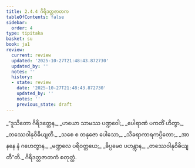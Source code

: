 ```yaml
---
title: 2.4.4 ဂိရိဒတ္တဇာတက
tableOfContents: false
sidebar:
  order: 4
type: tipitaka
basket: su
book: ja1
review:
  current: review
  updated: '2025-10-27T21:48:43.872730'
  updated_by: ''
  notes: ''
  history:
  - state: review
    date: '2025-10-27T21:48:43.872730'
    updated_by: ''
    notes: ''
    previous_state: draft
---
```



<ReviewStatus review={frontmatter.review} showDetails={true} />

<HypothesisAnnotation frontmatter={frontmatter} />

<DynamicBreadcrumb />

<Division number="67" book="ja1" e="ch" v="22" p="47">

<Paragraph number="447" type="verses" book="ja1">
_“ဒူသိတော ဂိရိဒတ္တေန,_  
_ဟယော သာမဿ ပဏ္ဍဝေါ;_  
_ပေါရာဏံ ပကတိံ ဟိတွာ,_  
_တဿေဝါနုဝိဓိယျတိ._  

</Paragraph>

</Division>
<Division number="68" book="ja1" e="ch" v="22" p="47">

<Paragraph number="448" type="verses" book="ja1">
_သစေ စ တနုဇော ပေါသော,_  
_သိခရာကာရကပ္ပိတော;_  
_အာနနေ နံ ဂဟေတွာန,_  
_မဏ္ဍလေ ပရိဝတ္တယေ;_  
_ခိပ္ပမေဝ ပဟန္တွာန,_  
_တဿေဝါနုဝိဓိယျတီ”တိ._  


</Paragraph>
</Division>

<Paragraph number="449" type="center" book="ja1">
ဂိရိဒတ္တဇာတကံ စတုတ္ထံ.
</Paragraph>